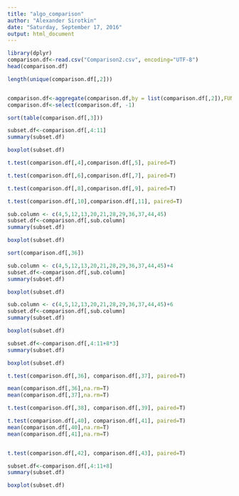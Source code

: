 ```yaml
---
title: "algo_comparison"
author: "Alexander Sirotkin"
date: "Saturday, September 17, 2016"
output: html_document
---
```



```r
library(dplyr)
comparison.df<-read.csv("Comparison2.csv", encoding="UTF-8")
head(comparison.df)

length(unique(comparison.df[,2]))


comparison.df<-aggregate(comparison.df,by = list(comparison.df[,2]),FUN=tail,n=1)
comparison.df<-select(comparison.df, -1)

sort(table(comparison.df[,3]))

```

```r
subset.df<-comparison.df[,4:11]
summary(subset.df)

boxplot(subset.df)

t.test(comparison.df[,4],comparison.df[,5], paired=T)

t.test(comparison.df[,6],comparison.df[,7], paired=T)

t.test(comparison.df[,8],comparison.df[,9], paired=T)

t.test(comparison.df[,10],comparison.df[,11], paired=T)
```

```r
sub.column <- c(4,5,12,13,20,21,28,29,36,37,44,45)
subset.df<-comparison.df[,sub.column]
summary(subset.df)

boxplot(subset.df)

sort(comparison.df[,36])

```

```r
sub.column <- c(4,5,12,13,20,21,28,29,36,37,44,45)+4
subset.df<-comparison.df[,sub.column]
summary(subset.df)

boxplot(subset.df)
```


```r
sub.column <- c(4,5,12,13,20,21,28,29,36,37,44,45)+6
subset.df<-comparison.df[,sub.column]
summary(subset.df)

boxplot(subset.df)
```




```r
subset.df<-comparison.df[,4:11+8*3]
summary(subset.df)

boxplot(subset.df)

t.test(comparison.df[,36], comparison.df[,37], paired=T)

mean(comparison.df[,36],na.rm=T)
mean(comparison.df[,37],na.rm=T)

t.test(comparison.df[,38], comparison.df[,39], paired=T)

t.test(comparison.df[,40], comparison.df[,41], paired=T)
mean(comparison.df[,40],na.rm=T)
mean(comparison.df[,41],na.rm=T)


t.test(comparison.df[,42], comparison.df[,43], paired=T)

```



```r
subset.df<-comparison.df[,4:11+8]
summary(subset.df)

boxplot(subset.df)

```


